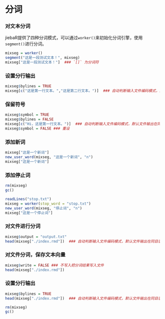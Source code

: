 # 分词

### 对文本分词

jiebaR提供了四种分词模式，可以通过`worker()`来初始化分词引擎，使用`segment()`进行分词。

```r
mixseg = worker()
segment("这是一段测试文本！", mixseg)
mixseg["这是一段测试文本！"]  ### `[]` 为分词符
```

### 设置分行输出

```r
mixseg$bylines = TRUE
mixseg[c("这是第一行文本。","这是第二行文本。")]  ### 自动判断输入文件编码模式，默认文件输出在同目录下。
```

### 保留符号

```r
mixseg$symbol = TRUE
mixseg$bylines = FALSE
mixseg[c("Hi，这是第一行文本。")]  ### 自动判断输入文件编码模式，默认文件输出在同目录下。
mixseg$symbol = FALSE ### 重设
```

### 添加新词

```r
mixseg["这是一个新词"]
new_user_word(mixseg, "这是一个新词", "n")
mixseg["这是一个新词"]
```

### 添加停止词

```r
rm(mixseg)
gc()
```

```r
readLines("stop.txt")
mixseg = worker(stop_word = "stop.txt")
new_user_word(mixseg, "停止词", "n")
mixseg["这是一个停止词"]
```

### 对文件进行分词

```r
mixseg$output = "output.txt"
head(mixseg["./index.rmd"])  ### 自动判断输入文件编码模式，默认文件输出在同目录下。
```

### 对文件分词，保存文本向量

```r
mixseg$write = FALSE ### 不写入把分词结果写入文件
head(mixseg["./index.rmd"])
```

### 设置分行输出

```r
mixseg$bylines = TRUE
head(mixseg["./index.rmd"])  ### 自动判断输入文件编码模式，默认文件输出在同目录下。
```

```r
rm(mixseg)
gc()
```
